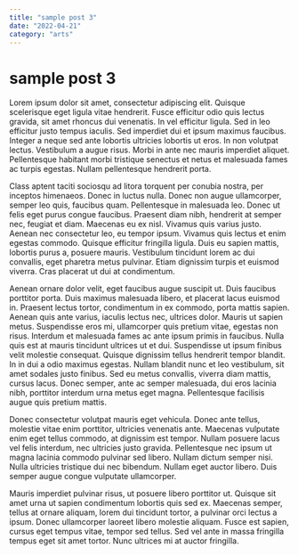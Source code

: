 ```yaml
---
title: "sample post 3"
date: "2022-04-21"
category: "arts"
---
```



<Layout>
<PostLayout>

# sample post 3

<p>Lorem ipsum dolor sit amet, consectetur adipiscing elit. Quisque scelerisque eget ligula vitae hendrerit. Fusce efficitur odio quis lectus gravida, sit amet rhoncus dui venenatis. In vel efficitur ligula. Sed in leo efficitur justo tempus iaculis. Sed imperdiet dui et ipsum maximus faucibus. Integer a neque sed ante lobortis ultricies lobortis ut eros. In non volutpat lectus. Vestibulum a augue risus. Morbi in ante nec mauris imperdiet aliquet. Pellentesque habitant morbi tristique senectus et netus et malesuada fames ac turpis egestas. Nullam pellentesque hendrerit porta.

Class aptent taciti sociosqu ad litora torquent per conubia nostra, per inceptos himenaeos. Donec in luctus nulla. Donec non augue ullamcorper, semper leo quis, faucibus quam. Pellentesque in malesuada leo. Donec ut felis eget purus congue faucibus. Praesent diam nibh, hendrerit at semper nec, feugiat et diam. Maecenas eu ex nisl. Vivamus quis varius justo. Aenean nec consectetur leo, eu tempor ipsum. Vivamus quis lectus et enim egestas commodo. Quisque efficitur fringilla ligula. Duis eu sapien mattis, lobortis purus a, posuere mauris. Vestibulum tincidunt lorem ac dui convallis, eget pharetra metus pulvinar. Etiam dignissim turpis et euismod viverra. Cras placerat ut dui at condimentum.

Aenean ornare dolor velit, eget faucibus augue suscipit ut. Duis faucibus porttitor porta. Duis maximus malesuada libero, et placerat lacus euismod in. Praesent lectus tortor, condimentum in ex commodo, porta mattis sapien. Aenean quis ante varius, iaculis lectus nec, ultrices dolor. Mauris ut sapien metus. Suspendisse eros mi, ullamcorper quis pretium vitae, egestas non risus. Interdum et malesuada fames ac ante ipsum primis in faucibus. Nulla quis est at mauris tincidunt ultrices ut et dui. Suspendisse ut ipsum finibus velit molestie consequat. Quisque dignissim tellus hendrerit tempor blandit. In in dui a odio maximus egestas. Nullam blandit nunc et leo vestibulum, sit amet sodales justo finibus. Sed eu metus convallis, viverra diam mattis, cursus lacus. Donec semper, ante ac semper malesuada, dui eros lacinia nibh, porttitor interdum urna metus eget magna. Pellentesque facilisis augue quis pretium mattis.

Donec consectetur volutpat mauris eget vehicula. Donec ante tellus, molestie vitae enim porttitor, ultricies venenatis ante. Maecenas vulputate enim eget tellus commodo, at dignissim est tempor. Nullam posuere lacus vel felis interdum, nec ultricies justo gravida. Pellentesque nec ipsum ut magna lacinia commodo pulvinar sed libero. Nullam dictum semper nisi. Nulla ultricies tristique dui nec bibendum. Nullam eget auctor libero. Duis semper augue congue vulputate ullamcorper.

Mauris imperdiet pulvinar risus, ut posuere libero porttitor ut. Quisque sit amet urna ut sapien condimentum lobortis quis sed ex. Maecenas semper, tellus at ornare aliquam, lorem dui tincidunt tortor, a pulvinar orci lectus a ipsum. Donec ullamcorper laoreet libero molestie aliquam. Fusce est sapien, cursus eget tempus vitae, tempor sed tellus. Sed vel ante in massa fringilla tempus eget sit amet tortor. Nunc ultrices mi at auctor fringilla.</p>

</PostLayout>
</Layout>
